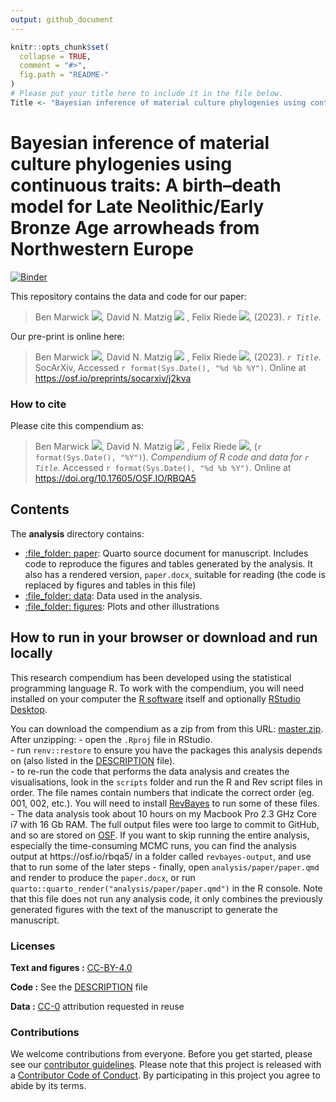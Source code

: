 ```yaml
---
output: github_document
---
```


<!-- README.md is generated from README.Rmd. Please edit that file -->

```r
knitr::opts_chunk$set(
  collapse = TRUE,
  comment = "#>",
  fig.path = "README-"
)
# Please put your title here to include it in the file below.
Title <- "Bayesian inference of material culture phylogenies using continuous traits from the archaeological record"
```

# Bayesian inference of material culture phylogenies using continuous traits: A birth–death model for Late Neolithic/Early Bronze Age arrowheads from Northwestern Europe

[![Binder](https://mybinder.org/badge_logo.svg)](https://mybinder.org/v2/gh/benmarwick/bayesinfmatcultphylo/master?urlpath=rstudio)

This repository contains the data and code for our paper:

> Ben Marwick [![](https://orcid.org/sites/default/files/images/orcid_16x16.png)](https://orcid.org/0000-0001-7879-4531 ), David N. Matzig [![](https://orcid.org/sites/default/files/images/orcid_16x16.png)](https://orcid.org/0000-0001-7349-5401)   , Felix Riede [![](https://orcid.org/sites/default/files/images/orcid_16x16.png)](https://orcid.org/0000-0002-4879-7157), (2023). _`r Title`_.

Our pre-print is online here:

> Ben Marwick [![](https://orcid.org/sites/default/files/images/orcid_16x16.png)](https://orcid.org/0000-0001-7879-4531 ), David N. Matzig [![](https://orcid.org/sites/default/files/images/orcid_16x16.png)](https://orcid.org/0000-0001-7349-5401)   , Felix Riede [![](https://orcid.org/sites/default/files/images/orcid_16x16.png)](https://orcid.org/0000-0002-4879-7157), (2023). _`r Title`_. SocArXiv, Accessed `r format(Sys.Date(), "%d %b %Y")`. Online at <https://osf.io/preprints/socarxiv/j2kva>


### How to cite

Please cite this compendium as:

> Ben Marwick [![](https://orcid.org/sites/default/files/images/orcid_16x16.png)](https://orcid.org/0000-0001-7879-4531 ), David N. Matzig [![](https://orcid.org/sites/default/files/images/orcid_16x16.png)](https://orcid.org/0000-0001-7349-5401)   , Felix Riede [![](https://orcid.org/sites/default/files/images/orcid_16x16.png)](https://orcid.org/0000-0002-4879-7157), (`r format(Sys.Date(), "%Y")`). _Compendium of R code and data for `r Title`_. Accessed `r format(Sys.Date(), "%d %b %Y")`. Online at <https://doi.org/10.17605/OSF.IO/RBQA5>

## Contents

The **analysis** directory contains:

  - [:file\_folder: paper](/analysis/paper): Quarto source document
    for manuscript. Includes code to reproduce the figures and tables
    generated by the analysis. It also has a rendered version,
    `paper.docx`, suitable for reading (the code is replaced by figures
    and tables in this file)
  - [:file\_folder: data](/analysis/data): Data used in the analysis.
  - [:file\_folder: figures](/analysis/figures): Plots and other
    illustrations

## How to run in your browser or download and run locally

This research compendium has been developed using the statistical programming
language R. To work with the compendium, you will need
installed on your computer the [R software](https://cloud.r-project.org/)
itself and optionally [RStudio Desktop](https://rstudio.com/products/rstudio/download/).

You can download the compendium as a zip from from this URL:
[master.zip](https://github.com/benmarwick/bayesinfmatcultphylo/archive/master.zip). After unzipping:
- open the `.Rproj` file in RStudio.   
- run `renv::restore` to ensure you have the packages this analysis depends on (also listed in the [DESCRIPTION](/DESCRIPTION) file).    
- to re-run the code that performs the data analysis and creates the visualisations, look in the `scripts` folder and run the R and Rev script files in order. The file names contain numbers that indicate the correct order (eg. 001, 002, etc.). You will need to install [RevBayes](https://revbayes.github.io/) to run some of these files.    
- The data analysis took about 10 hours on my Macbook Pro 2.3 GHz Core i7 with 16 Gb RAM. The full output files were too large to commit to GitHub, and so are stored on [OSF](https://osf.io/rbqa5/). If you want to skip running the entire analysis, especially the time-consuming MCMC runs, you can find the analysis output at https://osf.io/rbqa5/ in a folder called `revbayes-output`, and use that to run some of the later steps 
- finally, open `analysis/paper/paper.qmd` and render to produce the `paper.docx`, or run `quarto::quarto_render("analysis/paper/paper.qmd")` in the R console. Note that this file does not run any analysis code, it only combines the previously generated figures with the text of the manuscript to generate the manuscript.     

### Licenses

**Text and figures :**  [CC-BY-4.0](http://creativecommons.org/licenses/by/4.0/)

**Code :** See the [DESCRIPTION](DESCRIPTION) file

**Data :** [CC-0](http://creativecommons.org/publicdomain/zero/1.0/) attribution requested in reuse

### Contributions

We welcome contributions from everyone. Before you get started, please see our [contributor guidelines](CONTRIBUTING.md). Please note that this project is released with a [Contributor Code of Conduct](CONDUCT.md). By participating in this project you agree to abide by its terms.

